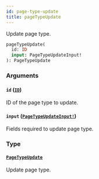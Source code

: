 ```yaml
---
id: page-type-update
title: pageTypeUpdate
---
```


Update page type.

```graphql
pageTypeUpdate(
  id: ID
  input: PageTypeUpdateInput!
): PageTypeUpdate

```

### Arguments

#### `id` ([`ID`](/docs/developer/api-reference/scalars/id))

ID of the page type to update.

#### `input` ([`PageTypeUpdateInput!`](/docs/developer/api-reference/inputs/page-type-update-input))

Fields required to update page type.

### Type

#### [`PageTypeUpdate`](/docs/developer/api-reference/objects/page-type-update)

Update page type.
